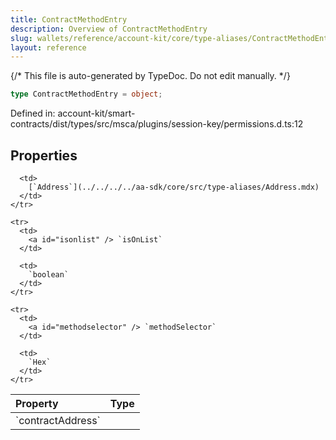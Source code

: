 ```yaml
---
title: ContractMethodEntry
description: Overview of ContractMethodEntry
slug: wallets/reference/account-kit/core/type-aliases/ContractMethodEntry
layout: reference
---
```


{/* This file is auto-generated by TypeDoc. Do not edit manually. */}

```ts
type ContractMethodEntry = object;
```

Defined in: account-kit/smart-contracts/dist/types/src/msca/plugins/session-key/permissions.d.ts:12

## Properties

<table>
  <thead>
    <tr>
      <th align="left">Property</th>
      <th align="left">Type</th>
    </tr>
  </thead>

  <tbody>
    <tr>
      <td>
        <a id="contractaddress" /> `contractAddress`
      </td>

      <td>
        [`Address`](../../../../aa-sdk/core/src/type-aliases/Address.mdx)
      </td>
    </tr>

    <tr>
      <td>
        <a id="isonlist" /> `isOnList`
      </td>

      <td>
        `boolean`
      </td>
    </tr>

    <tr>
      <td>
        <a id="methodselector" /> `methodSelector`
      </td>

      <td>
        `Hex`
      </td>
    </tr>

  </tbody>
</table>

